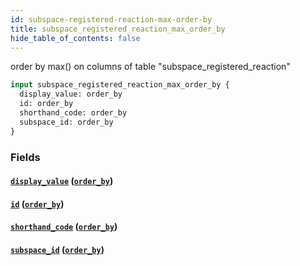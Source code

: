 ```yaml
---
id: subspace-registered-reaction-max-order-by
title: subspace_registered_reaction_max_order_by
hide_table_of_contents: false
---
```



order by max() on columns of table "subspace_registered_reaction"

```graphql
input subspace_registered_reaction_max_order_by {
  display_value: order_by
  id: order_by
  shorthand_code: order_by
  subspace_id: order_by
}
```


### Fields

#### [`display_value`](#) ([`order_by`](../enums/order-by))




#### [`id`](#) ([`order_by`](../enums/order-by))




#### [`shorthand_code`](#) ([`order_by`](../enums/order-by))




#### [`subspace_id`](#) ([`order_by`](../enums/order-by))






